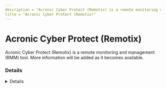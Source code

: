```yaml
---
description = "Acronic Cyber Protect (Remotix) is a remote monitoring and management (RMM) tool. More information will be added as it becomes available."
title = "Acronic Cyber Protect (Remotix)"
---
```




# Acronic Cyber Protect (Remotix)

Acronic Cyber Protect (Remotix) is a remote monitoring and management (RMM) tool. More information will be added as it becomes available.

### Details
<Details author={""}
         category={""}
         created={""}
         website={""}
         lastModified={"2/26/2024"}
         privileges={""}
         free={ "" }
         verification={""}
/>

#### Installation Paths
<Card code={ ["AcronisCyberProtectConnectQuickAssist*.exe", "AcronisCyberProtectConnectAgent.exe"] }/>





### Forensic Artifacts




#### Network Artifacts
<EuiSpacer size="xl"/>
<NetworkArtifactsTable data={ [{"Description": "Known remote domains", "Domains": ["cloud.acronis.com", "agents*-cloud.acronis.com", "gw.remotix.com", "connect.acronis.com"], "Ports": []}] }/>




### Detections
- Detects potential network activity of Acronic Cyber Protect (Remotix) RMM tool
  - [Sigma Rule](https://github.com/magicsword-io/LOLRMM/blob/main/detections/sigma/acronic_cyber_protect__remotix__network_sigma.yml)
- Detects potential processes activity of Acronic Cyber Protect (Remotix) RMM tool
  - [Sigma Rule](https://github.com/magicsword-io/LOLRMM/blob/main/detections/sigma/acronic_cyber_protect__remotix__processes_sigma.yml)

### References
- [https://kb.acronis.com/content/47189](https://kb.acronis.com/content/47189)

